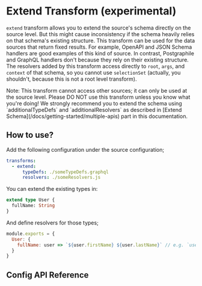 
# Extend Transform (experimental)

`extend` transform allows you to extend the source's schema directly on the source level. But this might cause inconsistency if the schema heavily relies on that schema's existing structure. This transform can be used for the data sources that return fixed results. For example, OpenAPI and JSON Schema handlers are good examples of this kind of source. In contrast, Postgraphile and GraphQL handlers don't because they rely on their existing structure. The resolvers added by this transform access directly to `root`, `args`, and `context` of that schema, so you cannot use `selectionSet` (actually, you shouldn't, because this is not a root level transform).

<Callout>
  Note: This transform cannot access other sources; it can only be used at the source level.
</Callout>

<Callout type='warning' emoji='⚠️'>
  Please DO NOT use this transform unless you know what you're doing! We strongly recommend you to extend the schema using `additionalTypeDefs` and `additionalResolvers` as described in [Extend Schema](/docs/getting-started/multiple-apis) part in this documentation.
</Callout>

## How to use?

Add the following configuration under the source configuration;

```yaml
transforms:
  - extend:
      typeDefs: ./someTypeDefs.graphql
      resolvers: ./someResolvers.js
```

You can extend the existing types in:

```graphql filename="someTypeDefs.graphql"
extend type User {
  fullName: String
}
```

And define resolvers for those types;

```js
module.exports = {
  User: {
    fullName: user => `${user.firstName} ${user.lastName}` // e.g. `user` is the raw result returned by your data source
  }
}
```

## Config API Reference


<API />
